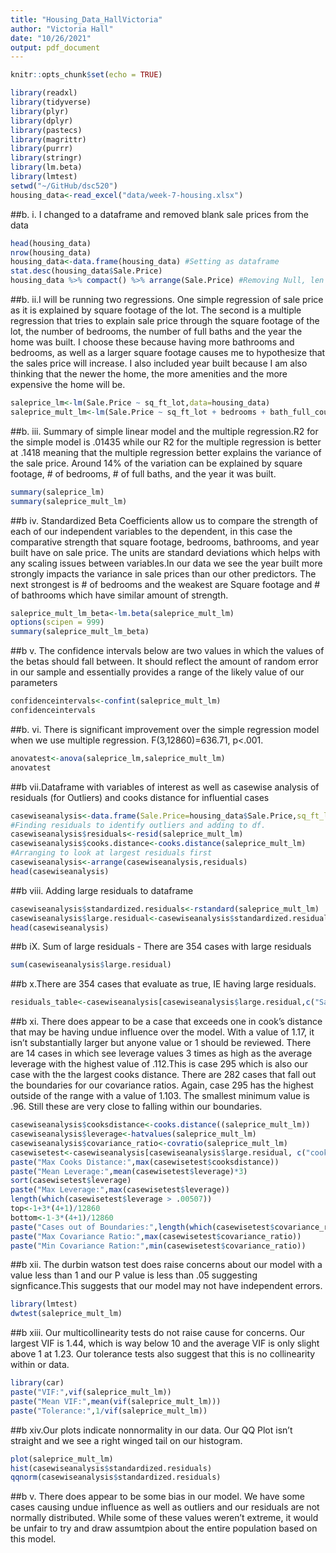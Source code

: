 ```yaml
---
title: "Housing_Data_HallVictoria"
author: "Victoria Hall"
date: "10/26/2021"
output: pdf_document
---
```


```r
knitr::opts_chunk$set(echo = TRUE)
```

```r
library(readxl)
library(tidyverse)
library(plyr)
library(dplyr)
library(pastecs)
library(magrittr)
library(purrr)
library(stringr)
library(lm.beta)
library(lmtest)
setwd("~/GitHub/dsc520")
housing_data<-read_excel("data/week-7-housing.xlsx")
```

##b. i. I changed to a dataframe and removed blank sale prices from the data
``` r
head(housing_data)
nrow(housing_data)
housing_data<-data.frame(housing_data) #Setting as dataframe
stat.desc(housing_data$Sale.Price)
housing_data %>% compact() %>% arrange(Sale.Price) #Removing Null, len 0
```
##b. ii.I will be running two regressions. One simple regression of sale price as it is explained by square footage of the lot. The second is a multiple regression that tries to explain sale price through the square footage of the lot, the number of bedrooms, the number of full baths and the year the home was built. I choose these because having more bathrooms and bedrooms, as well as a larger square footage causes me to hypothesize that the sales price will increase. I also included year built because I am also thinking that the newer the home, the more amenities and the more expensive the home will be. 
```r
saleprice_lm<-lm(Sale.Price ~ sq_ft_lot,data=housing_data)
saleprice_mult_lm<-lm(Sale.Price ~ sq_ft_lot + bedrooms + bath_full_count + year_built, data=housing_data)
```

##b. iii. Summary of simple linear model and the multiple regression.R2 for the simple model is .01435 while our R2 for the multiple regression is better at .1418 meaning that the multiple regression better explains the variance of the sale price. Around 14% of the variation can be explained by square footage, # of bedrooms, # of full baths, and the year it was built. 
```r
summary(saleprice_lm)
summary(saleprice_mult_lm)
```

##b iv. Standardized Beta Coefficients allow us to compare the strength of each of our independent variables to the dependent, in this case the comparative strength that square footage, bedrooms, bathrooms, and year built have on sale price. The units are standard deviations which helps with any scaling issues between variables.In our data we see the year built more strongly impacts the variance in sale prices than our other predictors. The next strongest is # of bedrooms and the weakest are Square footage and # of bathrooms which have similar amount of strength. 
```r
saleprice_mult_lm_beta<-lm.beta(saleprice_mult_lm)
options(scipen = 999)
summary(saleprice_mult_lm_beta)
```

##b v. The confidence intervals below are two values in which the values of the betas should fall between. It should reflect the amount of random error in our sample and essentially provides a range of the likely value of our parameters
```r
confidenceintervals<-confint(saleprice_mult_lm)
confidenceintervals
```

##b. vi. There is significant improvement over the simple regression model when we use multiple regression. F(3,12860)=636.71, p<.001. 
```r
anovatest<-anova(saleprice_lm,saleprice_mult_lm)
anovatest
```
##b vii.Dataframe with variables of interest as well as casewise analysis of residuals (for Outliers) and cooks distance for influential cases
```r
casewiseanalysis<-data.frame(Sale.Price=housing_data$Sale.Price,sq_ft_lot=housing_data$sq_ft_lot,bedrooms=housing_data$bedrooms,bath_full_count=housing_data$bath_full_count,year_built=housing_data$year_built)
#Finding residuals to identify outliers and adding to df.
casewiseanalysis$residuals<-resid(saleprice_mult_lm)
casewiseanalysis$cooks.distance<-cooks.distance(saleprice_mult_lm)
#Arranging to look at largest residuals first
casewiseanalysis<-arrange(casewiseanalysis,residuals)
head(casewiseanalysis)
```

##b viii. Adding large residuals to dataframe
```r
casewiseanalysis$standardized.residuals<-rstandard(saleprice_mult_lm)
casewiseanalysis$large.residual<-casewiseanalysis$standardized.residuals>2 | casewiseanalysis$standardized.residuals< -2
head(casewiseanalysis)
```

##b iX. Sum of large residuals - There are 354 cases with large residuals
```r
sum(casewiseanalysis$large.residual)
```

##b x.There are 354 cases that evaluate as true, IE having large residuals.              
```r
residuals_table<-casewiseanalysis[casewiseanalysis$large.residual,c("Sale.Price","sq_ft_lot","bath_full_count","year_built","standardized.residuals")]
```

##b xi. There does appear to be a case that exceeds one in cook's distance that may be having undue influence over the model. With a value of 1.17, it isn't substantially larger but anyone value or 1 should be reviewed. There are 14 cases in which see leverage values 3 times as high as the average leverage with the highest value of .112.This is case 295 which is also our case with the the largest cooks distance. There are 282 cases that fall out the boundaries for our covariance ratios. Again, case 295 has the highest outside of the range with a value of 1.103. The smallest minimum value is .96. Still these are very close to falling within our boundaries. 
```r
casewiseanalysis$cooksdistance<-cooks.distance((saleprice_mult_lm))
casewiseanalysis$leverage<-hatvalues(saleprice_mult_lm)
casewiseanalysis$covariance_ratio<-covratio(saleprice_mult_lm)
casewisetest<-casewiseanalysis[casewiseanalysis$large.residual, c("cooksdistance","leverage","covariance_ratio")]
paste("Max Cooks Distance:",max(casewisetest$cooksdistance))
paste("Mean Leverage:",mean(casewisetest$leverage)*3)
sort(casewisetest$leverage)
paste("Max Leverage:",max(casewisetest$leverage))
length(which(casewisetest$leverage > .00507))
top<-1+3*(4+1)/12860
bottom<-1-3*(4+1)/12860
paste("Cases out of Boundaries:",length(which(casewisetest$covariance_ratio<bottom | casewisetest$covariance_ratio>top)))
paste("Max Covariance Ratio:",max(casewisetest$covariance_ratio))
paste("Min Covariance Ration:",min(casewisetest$covariance_ratio))
```

##b xii. The durbin watson test does raise concerns about our model with a value less than 1 and our P value is less than .05 suggesting signficance.This suggests that our model may not have independent errors.
```r
library(lmtest)
dwtest(saleprice_mult_lm)
```

##b xiii. Our multicollinearity tests do not raise cause for concerns. Our largest VIF is 1.44, which is way below 10 and the average VIF is only slight above 1 at 1.23. Our tolerance tests also suggest that this is no collinearity within or data. 
``` r
library(car)
paste("VIF:",vif(saleprice_mult_lm))
paste("Mean VIF:",mean(vif(saleprice_mult_lm)))
paste("Tolerance:",1/vif(saleprice_mult_lm))
```

##b xiv.Our plots indicate nonnormality in our data. Our QQ Plot isn't straight and we see a right winged tail on our histogram. 
```r
plot(saleprice_mult_lm)
hist(casewiseanalysis$standardized.residuals)
qqnorm(casewiseanalysis$standardized.residuals)
```

##b v. There does appear to be some bias in our model. We have some cases causing undue influence as well as outliers and our residuals are not normally distributed. While some of these values weren't extreme, it would be unfair to try and draw assumtpion about the entire population based on this model. 